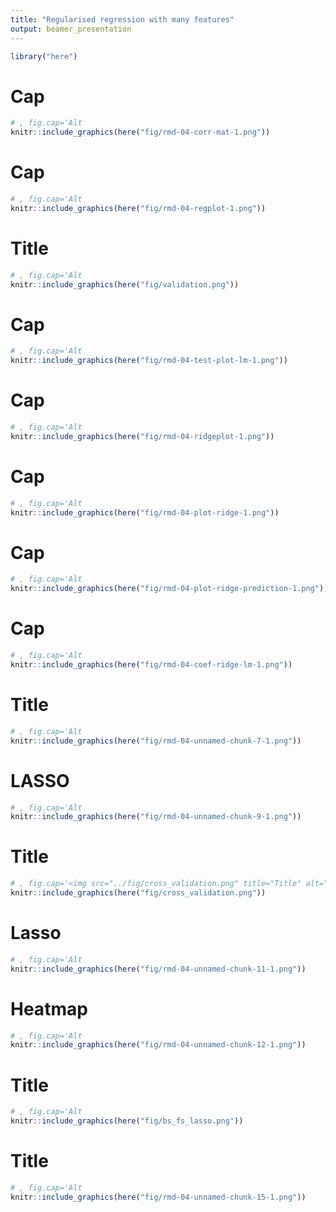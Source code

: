 ```yaml
---
title: "Regularised regression with many features"
output: beamer_presentation
---
```

```r
library("here")
```
# Cap
```r
# , fig.cap='Alt
knitr::include_graphics(here("fig/rmd-04-corr-mat-1.png"))
```

\newpage
# Cap
```r
# , fig.cap='Alt
knitr::include_graphics(here("fig/rmd-04-regplot-1.png"))
```

\newpage
# Title
```r
# , fig.cap='Alt
knitr::include_graphics(here("fig/validation.png"))
```

\newpage
# Cap
```r
# , fig.cap='Alt
knitr::include_graphics(here("fig/rmd-04-test-plot-lm-1.png"))
```

\newpage
# Cap
```r
# , fig.cap='Alt
knitr::include_graphics(here("fig/rmd-04-ridgeplot-1.png"))
```

\newpage
# Cap
```r
# , fig.cap='Alt
knitr::include_graphics(here("fig/rmd-04-plot-ridge-1.png"))
```

\newpage
# Cap
```r
# , fig.cap='Alt
knitr::include_graphics(here("fig/rmd-04-plot-ridge-prediction-1.png"))
```

\newpage
# Cap
```r
# , fig.cap='Alt
knitr::include_graphics(here("fig/rmd-04-coef-ridge-lm-1.png"))
```

\newpage
# Title
```r
# , fig.cap='Alt
knitr::include_graphics(here("fig/rmd-04-unnamed-chunk-7-1.png"))
```

\newpage
# LASSO
```r
# , fig.cap='Alt
knitr::include_graphics(here("fig/rmd-04-unnamed-chunk-9-1.png"))
```

\newpage
# Title
```r
# , fig.cap='<img src="../fig/cross_validation.png" title="Title" alt="Alt" style="display: block; margin: auto;" />
knitr::include_graphics(here("fig/cross_validation.png"))
```

\newpage
# Lasso
```r
# , fig.cap='Alt
knitr::include_graphics(here("fig/rmd-04-unnamed-chunk-11-1.png"))
```

\newpage
# Heatmap
```r
# , fig.cap='Alt
knitr::include_graphics(here("fig/rmd-04-unnamed-chunk-12-1.png"))
```

\newpage
# Title
```r
# , fig.cap='Alt
knitr::include_graphics(here("fig/bs_fs_lasso.png"))
```

\newpage
# Title
```r
# , fig.cap='Alt
knitr::include_graphics(here("fig/rmd-04-unnamed-chunk-15-1.png"))
```

\newpage

